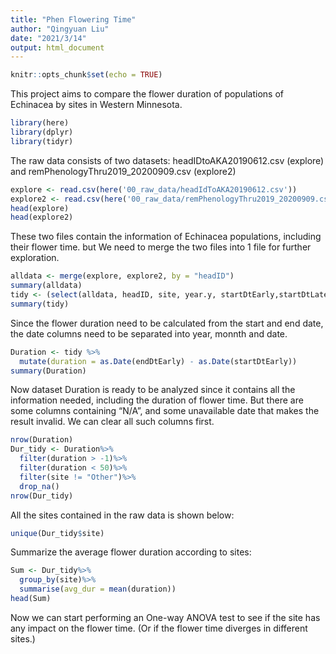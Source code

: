 ```yaml
---
title: "Phen Flowering Time"
author: "Qingyuan Liu"
date: "2021/3/14"
output: html_document
---
```


```r
knitr::opts_chunk$set(echo = TRUE)
```

This project aims to compare the flower duration of populations of Echinacea by sites in Western Minnesota.

```r
library(here)
library(dplyr)
library(tidyr)
```

The raw data consists of two datasets: headIDtoAKA20190612.csv (explore) 
and remPhenologyThru2019_20200909.csv (explore2)

```r
explore <- read.csv(here('00_raw_data/headIdToAKA20190612.csv'))
explore2 <- read.csv(here('00_raw_data/remPhenologyThru2019_20200909.csv'))
head(explore)
head(explore2)
```

These two files contain the information of Echinacea populations, including their flower time. but We need to merge the two files into 1 file for further exploration.

```r
alldata <- merge(explore, explore2, by = "headID")
summary(alldata)
tidy <- (select(alldata, headID, site, year.y, startDtEarly,startDtLate, endDtEarly, endDtLate))
summary(tidy)
```

Since the flower duration need to be calculated from the start and end date, the date columns need to be separated into year, monnth and date.

```r
Duration <- tidy %>% 
  mutate(duration = as.Date(endDtEarly) - as.Date(startDtEarly))
summary(Duration)
```

Now dataset Duration is ready to be analyzed since it contains all the information needed, including the duration of flower time. 
But there are some columns containing "N/A", and some unavailable date that makes the result invalid.
We can clear all such columns first.
```r
nrow(Duration)
Dur_tidy <- Duration%>% 
  filter(duration > -1)%>%
  filter(duration < 50)%>%
  filter(site != "Other")%>%
  drop_na()
nrow(Dur_tidy)
```

All the sites contained in the raw data is shown below:

```r
unique(Dur_tidy$site)
```

Summarize the average flower duration according to sites:

```r
Sum <- Dur_tidy%>%
  group_by(site)%>%
  summarise(avg_dur = mean(duration))
head(Sum)
```

Now we can start performing an One-way ANOVA test to see if the site has any impact on the flower time.
(Or if the flower time diverges in different sites.)

```r

```